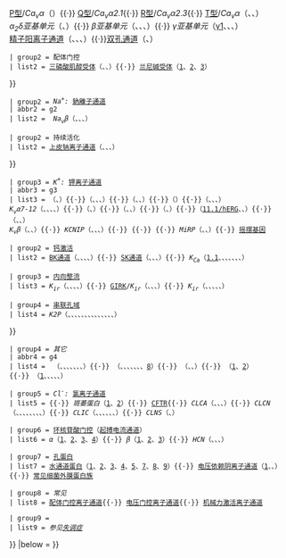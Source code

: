 {{Navbox with collapsible groups
 | name = 离子通道
 | title = [[膜转运蛋白]]：[[离子通道]]([[轉運分類數據庫#1. Channels/Pores|TC 1A]])
 | titlestyle = background:#e7dcc3
 | groupstyle = background-color：AntiqueWhite
 | liststyle = background:transparent;
 | selected = {{{1|}}}
 | state = collapsed

 | group1 = ''Ca<sup>2+</sup>:'' [[钙通道]]
 | abbr1 = g1

 | list1 = {{Navbox subgroup

 | groupstyle = text-align:left;width:15em;
 | liststyle = width:auto;
 | oddstyle = background-color：AntiqueWhite;

 | group1 = [[电压敏感钙离子通道|电压门控]]
 | list1 = [[L型钙通道|L型]]/''Ca<sub>v</sub>α''（[[Cav1.1|1.1]]、{{tsl|en|Cav1.2||1.2}}、{{tsl|en|Cav1.3||1.3}}、{{tsl|en|Cav1.4||1.4}}）{{·}} [[N型钙离子通道|N型]]/''Ca<sub>v</sub>α2.2''{{·}} [[P型钙离子通道|P型]]/''Ca<sub>v</sub>α''（{{tsl|en|Cav2.1||2.1}}）{{·}} [[Q型钙离子通道|Q型]]/''Ca<sub>v</sub>α2.1''{{·}} [[R型钙离子通道|R型]]/''Ca<sub>v</sub>α2.3''{{·}} [[T型钙离子通道|T型]]/''Ca<sub>v</sub>α''（{{tsl|en|CACNA1G||3.1}}、{{tsl|en|CACNA1H||3.2}}、{{tsl|en|CACNA1I||3.3}}）<br />''α<sub>2</sub>δ亚基单元''（{{tsl|en|CACNA2D1||1}}、{{tsl|en|CACNA2D2||2}}）{{·}} ''β亚基单元''（{{tsl|en|CACNB1||β1}}、{{tsl|en|CACNB2||β2}}、{{tsl|en|CACNB3||β3}}、{{tsl|en|CACNB4||β4}}）{{·}} ''γ亚基单元''（[[CACNG1|γ1]]、{{tsl|en|CACNG2||γ2}}、{{tsl|en|CACNG3||γ3}}、{{tsl|en|CACNG4||γ4}}）<BR>[[精子阳离子通道]]（{{tsl|en|CatSper1||1}}、{{tsl|en|CatSper2||2}}、{{tsl|en|CatSper3||3}}、{{tsl|en|CatSper4||4}}）{{·}}[[双孔通道]]（{{tsl|en|TPCN1||1}}、{{tsl|en|TPCN2||2}}）
 | group2 = 配体门控 
 | list2 = [[三磷酸肌醇受体]]（{{tsl|en|ITPR1||1}}、{{tsl|en|ITPR2||2}}、{{tsl|en|ITPR3||3}}）{{·}} [[兰尼碱受体]]（[[兰尼碱受体1|1]]、[[兰尼碱受体2|2]]、[[兰尼碱受体3|3]]）
}}

 | group2 = ''Na<sup>+</sup>:'' [[鈉離子通道]]
 | abbr2 = g2
 | list2 = {{Navbox subgroup

 | groupstyle = text-align:left;width:15em;
 | liststyle = width:auto;
 | oddstyle = background-color：AntiqueWhite;

 | group1 = [[钠离子通道#电压门控|电压门控]]
 | list1 = ''Na<sub>v</sub>α''（{{tsl|en|Nav1.1||1.1}}、{{tsl|en|Nav1.2||1.2}}、{{tsl|en|SCN3A||1.3}}、{{tsl|en|Nav1.4||1.4}}、{{tsl|en|Nav1.5||1.5}}、{{tsl|en|SCN8A||1.6}}、{{tsl|en|Nav1.7||1.7}}、{{tsl|en|SCN10A||1.8}}、{{tsl|en|Nav1.9||1.9}}、{{tsl|en|SCN7A||7A}}）{{·}} ''Na<sub>v</sub>β''（{{tsl|en|SCN1B||1}}、{{tsl|en|SCN2B||2}}、{{tsl|en|SCN3B||3}}、{{tsl|en|SCN4B||4}}）

 | group2 = 持续活化
 | list2 = [[上皮钠离子通道]]（{{tsl|en|SCNN1A||α}}、{{tsl|en|SCNN1B||β}}、{{tsl|en|SCNN1G||γ}}、{{tsl|en|SCNN1D||δ}}）
}}

 | group3 = ''K<sup>+</sup>:'' [[钾离子通道]]
 | abbr3 = g3
 | list3 = {{Navbox subgroup

 | groupstyle = text-align:left;width:15em;
 | liststyle = width:auto;
 | oddstyle = background-color：AntiqueWhite;

 | group1 = [[电压门控钾离子通道|电压门控]]
 | list1 = ''K<sub>v</sub>α1-6''（{{tsl|en|Kv1.1||1.1}}、{{tsl|en|KCNA2||1.2}}、{{tsl|en|KCNA3||1.3}}、{{tsl|en|KCNA4||1.4}}、{{tsl|en|KCNA5||1.5}}、{{tsl|en|KCNA6||1.6}}、{{tsl|en|KCNA7||1.7}}、{{tsl|en|KCNA10||1.10}}）{{·}}（{{tsl|en|KCNB1||2.1}}、{{tsl|en|KCNB2||2.2}}）{{·}}（{{tsl|en|KCNC1||3.1}}、{{tsl|en|KCNC2||3.2}}、{{tsl|en|KCNC3||3.3}}、{{tsl|en|KCNC4||3.4}}）{{·}}（{{tsl|en|KCND1||4.1}}、{{tsl|en|KCND2||4.2}}、{{tsl|en|KCND3||4.3}}）{{·}}（{{tsl|en|KCNF1||5.1}}）{{·}}（{{tsl|en|KCNG1||6.1}}、{{tsl|en|KCNG2||6.2}}、{{tsl|en|KCNG3||6.3}}、{{tsl|en|KCNG4||6.4}}）<br />''K<sub>v</sub>α7-12''（{{tsl|en|KvLQT1||7.1}}、{{tsl|en|KvLQT2||7.2}}、{{tsl|en|KvLQT3||7.3}}、{{tsl|en|KCNQ4||7.4}}、{{tsl|en|KCNQ5||7.5}}）{{·}}（{{tsl|en|KCNV1||8.1}}、{{tsl|en|KCNV2||8.2}}）{{·}}（{{tsl|en|KCNS1||9.1}}、{{tsl|en|KCNS2||9.2}}、{{tsl|en|KCNS3||9.3}}）{{·}}（{{tsl|en|KCNH1||10.1}}、{{tsl|en|KCNH5||10.2}}）{{·}}（[[HERG|11.1/hERG]]、{{tsl|en|KCNH6||11.2}}、{{tsl|en|KCNH7||11.3}}）{{·}}（{{tsl|en|KCNH8||12.1}}、{{tsl|en|KCNH3||12.2}}、{{tsl|en|KCNH4||12.3}}）<br />''K<sub>v</sub>β''（{{tsl|en|KCNAB1||1}}、{{tsl|en|KCNAB2||2}}、{{tsl|en|KCNAB3||3}}）{{·}} ''KCNIP''（{{tsl|en|KCNIP1||1}}、{{tsl|en|KCNIP2||2}}、{{tsl|en|Calsenilin||3}}、{{tsl|en|KCNIP4||4}}）{{·}} {{tsl|en|KCNE1||minK/ISK}}{{·}} {{tsl|en|KCNE1L||类似minK/ISK}}{{·}} ''MiRP''（{{tsl|en|KCNE2||1}}、{{tsl|en|KCNE3||2}}、{{tsl|en|KCNE4||3}}）{{·}} [[摇摆基因]]

 | group2 = [[钙激活钾离子通道|钙激活]]
 | list2 = [[BK通道]]（{{tsl|en|KCNMA1||α1}}、{{tsl|en|KCNMB1||β1}}、{{tsl|en|KCNMB2||β2}}、{{tsl|en|KCNMB3||β3}}、{{tsl|en|KCNMB4||β4}}）{{·}} [[SK通道]]（{{tsl|en|KCNN1||SK1}}、{{tsl|en|KCNN2||SK2}}、{{tsl|en|SK3||SK3}}、{{tsl|en|KCNN4||SK4}}）{{·}} ''K<sub>Ca</sub>''（[[大电导钙激活钾离子通道M类alpha 1|1.1]]、{{tsl|en|KCNN1||2.1}}、{{tsl|en|KCNN2||2.2}}、{{tsl|en|KCNN3||2.3}}、{{tsl|en|KCNN4||3.1}}、{{tsl|en|KCNT1||4.1}}、{{tsl|en|KCNT2||4.2}}、{{tsl|en|KCNU1||5.1}}）

 | group3 = [[内向整流钾离子通道|内向整流]]
 | list3 = ''K<sub>ir</sub>''（{{tsl|en|ROMK||1.1}}、{{tsl|en|Kir2.1||2.1}}、{{tsl|en|KCNJ12||2.2}}、{{tsl|en|KCNJ4||2.3}}、{{tsl|en|KCNJ14||2.4}}）{{·}} [[G蛋白偶联内向整流钾离子通道|GIRK]]/''K<sub>ir</sub>''（{{tsl|en|KCNJ3||3.1}}、{{tsl|en|KCNJ6||3.2}}、{{tsl|en|KCNJ9||3.3}}、{{tsl|en|KCNJ5||3.4}}）{{·}} ''K<sub>ir</sub>''（{{tsl|en|KCNJ10||4.1}}、{{tsl|en|KCNJ15||4.2}}、{{tsl|en|KCNJ16||5.1}}、{{tsl|en|KCNJ8||6.1}}、{{tsl|en|Kir6.2||6.2}}、{{tsl|en|KCNJ13||7.1}}）

 | group4 = [[串联孔域钾离子通道|串联孔域]]
 | list4 = ''K2P''（{{tsl|en|KCNK1||1}}、{{tsl|en|KCNK2||2}}、{{tsl|en|KCNK3||3}}、{{tsl|en|KCNK4||4}}、{{tsl|en|KCNK5||5}}、{{tsl|en|KCNK6||6}}、{{tsl|en|KCNK7||7}}、{{tsl|en|KCNK9||9}}、{{tsl|en|KCNK10||10}}、{{tsl|en|KCNK12||12}}、{{tsl|en|KCNK13||13}}、{{tsl|en|KCNK15||15}}、{{tsl|en|KCNK16||16}}、{{tsl|en|KCNK17||17}}、{{tsl|en|KCNK18||18}}）

}}

 | group4 = ''其它''
 | abbr4 = g4
 | list4 = {{Navbox subgroup

 | groupstyle = text-align:left;width:15em;
 | liststyle = width:auto;
 | oddstyle = background-color：AntiqueWhite;

 | group4 = ''M<sup>+</sup>:'' [[瞬時受體電位通道]] 
 | list4 = [[TRPA（channel）|TRPA]]（[[TRPA1|1]]）{{·}} {{tsl|en|TRPC||TRPC}}（{{tsl|en|TRPC1||1}}、{{tsl|en|TRPC2||2}}、{{tsl|en|TRPC3||3}}、{{tsl|en|TRPC4||4}}、{{tsl|en|TRPC4AP||4AP}}、{{tsl|en|TRPC5||5}}、{{tsl|en|TRPC6||6}}、{{tsl|en|TRPC7||7}}）{{·}} {{tsl|en|TRPM||TRPM}}（{{tsl|en|TRPM1||1}}、{{tsl|en|TRPM2||2}}、{{tsl|en|TRPM3||3}}、{{tsl|en|TRPM4||4}}、{{tsl|en|TRPM5||5}}、{{tsl|en|TRPM6||6}}、{{tsl|en|TRPM7||7}}、[[TRPM8|8]]）{{·}} {{tsl|en|TRPML||TRPML}}（{{tsl|en|Mucolipin-1||1}}、{{tsl|en|MCOLN2||2}}、{{tsl|en|MCOLN3||3}}）{{·}} {{tsl|en|TRPP||TRPP}}（[[多囊性肾病1型|1]]、[[多囊性肾病2型|2]]）{{·}} {{tsl|en|TRPV||TRPV}}（[[TRPV1|1]]、{{tsl|en|TRPV2||2}}、{{tsl|en|TRPV3||3}}、{{tsl|en|TRPV4||4}}、{{tsl|en|TRPV5||5}}、{{tsl|en|TRPV6||6}}）

 | group5 = ''Cl<sup>-</sup>:'' [[氯离子通道]]
 | list5 = {{tsl|en|ANO1||ANO1}}{{·}} ''斑萎蛋白''（[[斑萎蛋白1|1]]、[[斑萎蛋白2|2]]）{{·}} [[囊性纤维化跨膜电导调节|CFTR]]{{·}} ''CLCA''（{{tsl|en|CLCA1||1}}、{{tsl|en|CLCA2||2}}、{{tsl|en|CLCA3||3}}、{{tsl|en|CLCA4||4}}）{{·}} ''CLCN''（{{tsl|en|CLCN1||1}}、{{tsl|en|CLCN2||2}}、{{tsl|en|CLCN3||3}}、{{tsl|en|CLCN4||4}}、{{tsl|en|CLCN5||5}}、{{tsl|en|CLCN6||6}}、{{tsl|en|CLCN7||7}}、{{tsl|en|CLCNKA||KA}}、{{tsl|en|CLCNKB||KB}}）{{·}} ''CLIC''（{{tsl|en|CLIC1||1}}、{{tsl|en|CLIC2||2}}、{{tsl|en|CLIC3||3}}、{{tsl|en|CLIC4||4}}、{{tsl|en|CLIC5||5}}、{{tsl|en|CLIC6||6}}、{{tsl|en|CLCC1||L1}}）{{·}} ''CLNS''（{{tsl|en|CLNS1A||1A}}、{{tsl|en|CLNS1B||1B}}）

 | group6 = [[环核苷酸门控离子通道|环核苷酸门控]]（[[起搏电流通道]]）
 | list6 = ''α''（[[环核苷酸门控离子通道alpha 1|1]]、[[环核苷酸门控离子通道alpha 2|2]]、[[环核苷酸门控离子通道alpha 3|3]]、[[环核苷酸门控离子通道alpha 4|4]]）{{·}} ''β''（[[环核苷酸门控离子通道beta 1|1]]、[[环核苷酸门控离子通道beta 2|2]]、[[环核苷酸门控离子通道beta 3|3]]）{{·}} ''HCN''（{{tsl|en|HCN1||1}}、{{tsl|en|HCN2||2}}、{{tsl|en|HCN3||3}}、{{tsl|en|HCN4||4}}）

 | group7 = [[孔蛋白]]
 | list7 = [[水通道蛋白]]（[[水通道1|1]]、[[水通道2|2]]、[[水通道3|3]]、[[水通道4|4]]、[[水通道5|5]]、[[水通道7|7]]、[[水通道8|8]]、[[水通道9|9]]）{{·}} [[电压依赖阴离子通道]]（[[VDAC1|1]]、{{tsl|en|VDAC2||2}}、{{tsl|en|VDAC3||3}}）{{·}} [[常见细菌外膜蛋白族]]

 | group8 = ''常见''
 | list8 = [[配体门控离子通道]]{{·}} [[电压门控离子通道]]{{·}} [[机械力激活离子通道]] 

 | group9 = '' ''
 | list9 = ''参见[[Template:Channelopathy|失调症]]''<!-- 模板:通道学尚未建立，将会尽快补全 -->

}}
|below ={{Biochemistry membrane navs}}
}}<noinclude>
[[Category:生物化学膜模板|{{PAGENAME}}]]

</noinclude>